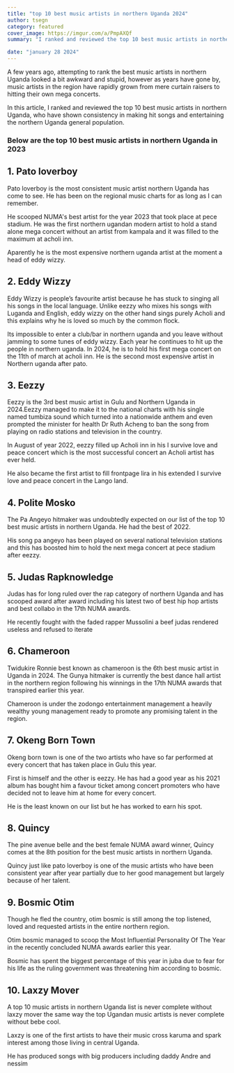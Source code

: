 ```yaml
---
title: "top 10 best music artists in northern Uganda 2024"
author: tsegn
category: featured
cover_image: https://imgur.com/a/PmpAXQf
summary: "I ranked and reviewed the top 10 best music artists in northern Uganda, who have shown consistency in making hit songs "

date: "january 28 2024"
---
```


A few years ago, attempting to rank the best music artists in northern Uganda looked a bit awkward and stupid, however as years have gone by, music artists in the region have rapidly grown from mere curtain raisers to hitting their own mega concerts.

In this article, I ranked and reviewed the top 10 best music artists in northern Uganda, who have shown consistency in making hit songs and entertaining the northern Uganda general population.

### Below are the top 10 best music artists in northern Uganda in 2023

## 1. Pato loverboy

Pato loverboy is the most consistent music artist northern Uganda has come to see. He has been on the regional music charts for as long as I can remember.

He scooped NUMA's best artist for the year 2023 that took place at pece stadium. He was the first northern ugandan modern artist to hold a stand alone mega concert without an artist from kampala and it was filled to the maximum at acholi inn.

Aparently he is the most expensive northern uganda artist at the moment a head of eddy wizzy.

## 2. Eddy Wizzy

Eddy Wizzy is people’s favourite artist because he has stuck to singing all his songs in the local language. Unlike eezzy who mixes his songs with Luganda and English, eddy wizzy on the other hand sings purely Acholi and this explains why he is loved so much by the common flock.

Its impossible to enter a club/bar in northern uganda and you leave without jamming to some tunes of eddy wizzy. Each year he continues to hit up the people in northern uganda. In 2024, he is to hold his first mega concert on the 11th of march at acholi inn.
He is the second most expensive artist in Northern uganda after pato.

## 3. Eezzy

Eezzy is the 3rd best music artist in Gulu and Northern Uganda in 2024.Eezzy managed to make it to the national charts with his single named tumbiza sound which turned into a nationwide anthem and even prompted the minister for health Dr Ruth Acheng to ban the song from playing on radio stations and television in the country.

In August of year 2022, eezzy filled up Acholi inn in his I survive love and peace concert which is the most successful concert an Acholi artist has ever held.

He also became the first artist to fill frontpage lira in his extended I survive love and peace concert in the Lango land.

## 4. Polite Mosko

The Pa Angeyo hitmaker was undoubtedly expected on our list of the top 10 best music artists in northern Uganda. He had the best of 2022.

His song pa angeyo has been played on several national television stations and this has boosted him to hold the next mega concert at pece stadium after eezzy.

<AdsComponent />

## 5. Judas Rapknowledge

Judas has for long ruled over the rap category of northern Uganda and has scooped award after award including his latest two of best hip hop artists and best collabo in the 17th NUMA awards.

He recently fought with the faded rapper Mussolini a beef judas rendered useless and refused to iterate

## 6. Chameroon

Twidukire Ronnie best known as chameroon is the 6th best music artist in Uganda in 2024. The Gunya hitmaker is currently the best dance hall artist in the northern region following his winnings in the 17th NUMA awards that transpired earlier this year.

Chameroon is under the zodongo entertainment management a heavily wealthy young management ready to promote any promising talent in the region.

<AdsComponent />

## 7. Okeng Born Town

Okeng born town is one of the two artists who have so far performed at every concert that has taken place in Gulu this year.

First is himself and the other is eezzy. He has had a good year as his 2021 album has bought him a favour ticket among concert promoters who have decided not to leave him at home for every concert.

He is the least known on our list but he has worked to earn his spot.

## 8. Quincy

The pine avenue belle and the best female NUMA award winner, Quincy comes at the 8th position for the best music artists in northern Uganda.

Quincy just like pato loverboy is one of the music artists who have been consistent year after year partially due to her good management but largely because of her talent.

## 9. Bosmic Otim

Though he fled the country, otim bosmic is still among the top listened, loved and requested artists in the entire northern region.

Otim bosmic managed to scoop the Most Influential Personality Of The Year in the recently concluded NUMA awards earlier this year.

Bosmic has spent the biggest percentage of this year in juba due to fear for his life as the ruling government was threatening him according to bosmic.

<AdsComponent />

## 10. Laxzy Mover

A top 10 music artists in northern Uganda list is never complete without laxzy mover the same way the top Ugandan music artists is never complete without bebe cool.

Laxzy is one of the first artists to have their music cross karuma and spark interest among those living in central Uganda.

He has produced songs with big producers including daddy Andre and nessim
